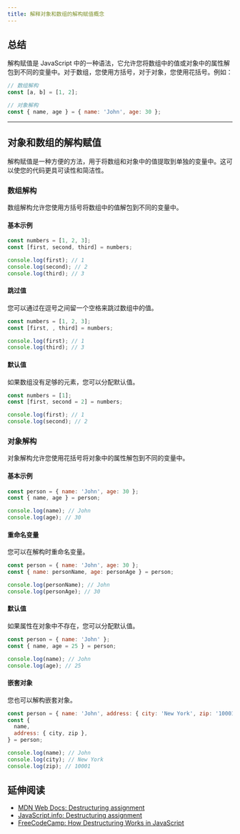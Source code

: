 ```yaml
---
title: 解释对象和数组的解构赋值概念
---
```


## 总结

解构赋值是 JavaScript 中的一种语法，它允许您将数组中的值或对象中的属性解包到不同的变量中。对于数组，您使用方括号，对于对象，您使用花括号。例如：

```js live
// 数组解构
const [a, b] = [1, 2];

// 对象解构
const { name, age } = { name: 'John', age: 30 };
```

***

## 对象和数组的解构赋值

解构赋值是一种方便的方法，用于将数组和对象中的值提取到单独的变量中。这可以使您的代码更具可读性和简洁性。

### 数组解构

数组解构允许您使用方括号将数组中的值解包到不同的变量中。

#### 基本示例

```js live
const numbers = [1, 2, 3];
const [first, second, third] = numbers;

console.log(first); // 1
console.log(second); // 2
console.log(third); // 3
```

#### 跳过值

您可以通过在逗号之间留一个空格来跳过数组中的值。

```js live
const numbers = [1, 2, 3];
const [first, , third] = numbers;

console.log(first); // 1
console.log(third); // 3
```

#### 默认值

如果数组没有足够的元素，您可以分配默认值。

```js live
const numbers = [1];
const [first, second = 2] = numbers;

console.log(first); // 1
console.log(second); // 2
```

### 对象解构

对象解构允许您使用花括号将对象中的属性解包到不同的变量中。

#### 基本示例

```js live
const person = { name: 'John', age: 30 };
const { name, age } = person;

console.log(name); // John
console.log(age); // 30
```

#### 重命名变量

您可以在解构时重命名变量。

```js live
const person = { name: 'John', age: 30 };
const { name: personName, age: personAge } = person;

console.log(personName); // John
console.log(personAge); // 30
```

#### 默认值

如果属性在对象中不存在，您可以分配默认值。

```js live
const person = { name: 'John' };
const { name, age = 25 } = person;

console.log(name); // John
console.log(age); // 25
```

#### 嵌套对象

您也可以解构嵌套对象。

```js live
const person = { name: 'John', address: { city: 'New York', zip: '10001' } };
const {
  name,
  address: { city, zip },
} = person;

console.log(name); // John
console.log(city); // New York
console.log(zip); // 10001
```

## 延伸阅读

* [MDN Web Docs: Destructuring assignment](https://developer.mozilla.org/en-US/docs/Web/JavaScript/Reference/Operators/Destructuring_assignment)
* [JavaScript.info: Destructuring assignment](https://javascript.info/destructuring-assignment)
* [FreeCodeCamp: How Destructuring Works in JavaScript](https://www.freecodecamp.org/news/destructuring-in-javascript/)
